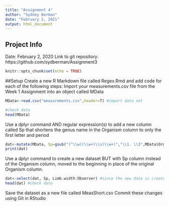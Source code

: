 ```yaml
---
title: "Assignment 4"
author: "Sydney Berman"
date: "February 2, 2021"
output: html_document
---
```

## Project Info
Date: February 2, 2020
Link to git repository: https://github.com/sydberman/Assignment3

```r
knitr::opts_chunk$set(echo = TRUE)
```

##Setup 
Create a new R Markdown file called Regex.Rmd and add code for each of the following steps:
Import your measurements.csv file from the Week 1 Assignment into an object called MData
```r
MData<-read.csv("measurements.csv",header=T) #import data set 

#check data 
head(MData)

```

Use a dplyr command AND regular expression(s) to add a new column called Sp that shortens the genus name in the Organism column to only the first letter and period
```r
dat<-mutate(MData, Sp=gsub("(^\\w)(\\w+)\\s(\\w+)","\\1. \\3",MData$Organism)) #anything with 2 words will be substituted to have the first word shortened to only the first letter, followed by a period, space and the second word
print(dat)

```

Use a dplyr command to create a new dataset BUT with Sp column instead of the Organism column, moved to the beginning in place of the original Organism column.
```r
dat<-select(dat, Sp, Limb.width:Observer) #since the new data is created can selec and rearrange for columns wanted 
head(dat) #check data 

```

Save the dataset as a new file called MeasShort.csv
Commit these changes using Git in RStudio
```r


```

